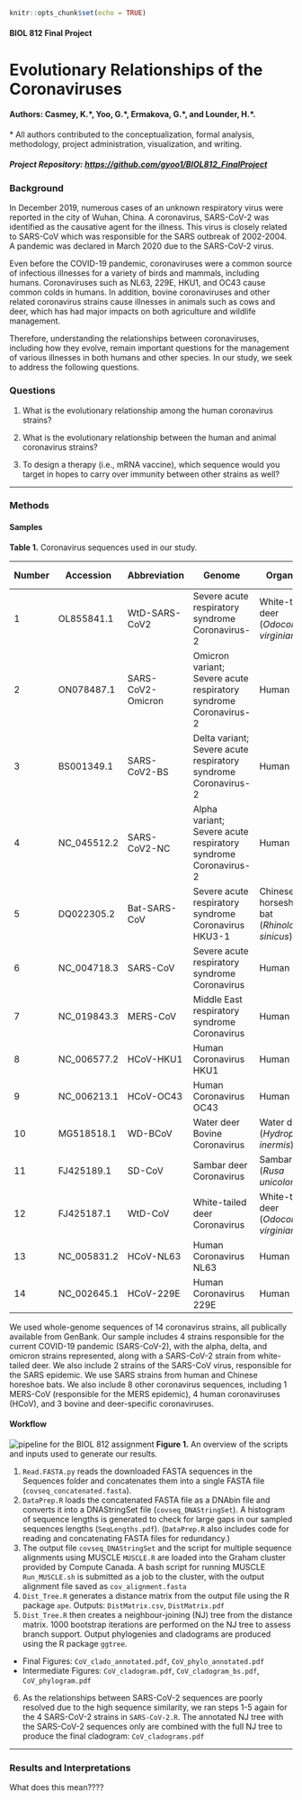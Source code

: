 ```r
knitr::opts_chunk$set(echo = TRUE)
```

#### BIOL 812 Final Project
# Evolutionary Relationships of the Coronaviruses

#### Authors: Casmey, K.\*\, Yoo, G.\*\, Ermakova, G.\*\, and Lounder, H.\*\.
\*\ All authors contributed to the conceptualization, formal analysis, methodology, project administration, visualization, and writing.

##### Project Repository: [https://github.com/gyoo1/BIOL812_FinalProject](https://github.com/gyoo1/BIOL812_FinalProject)

### Background 
In December 2019, numerous cases of an unknown respiratory virus were reported in the city of Wuhan, China. A coronavirus, SARS-CoV-2 was identified as the causative agent for the illness. This virus is closely related to SARS-CoV which was responsible for the SARS outbreak of 2002-2004. A pandemic was declared in March 2020 due to the SARS-CoV-2 virus. 

Even before the COVID-19 pandemic, coronaviruses were a common source of infectious illnesses for a variety of birds and mammals, including humans. Coronaviruses such as NL63, 229E, HKU1, and OC43 cause common colds in humans. In addition, bovine coronaviruses and other related coronavirus strains cause illnesses in animals such as cows and deer, which has had major impacts on both agriculture and wildlife management. 

Therefore, understanding the relationships between coronaviruses, including how they evolve, remain important questions for the management of various illnesses in both humans and other species. In our study, we seek to address the following questions. 

### Questions
1. What is the evolutionary relationship among the human coronavirus strains?

2. What is the evolutionary relationship between the human and animal coronavirus strains?

3. To design a therapy (i.e., mRNA vaccine), which sequence would you target in hopes to carry over immunity between other strains as well? 

***
### Methods
#### Samples

**Table 1.** Coronavirus sequences used in our study.

Number | Accession | Abbreviation | Genome | Organism | Length (bp)
------ | --------- | ------------ | ------ | -------- | -----------
1 | OL855841.1 | WtD-SARS-CoV2 | Severe acute respiratory syndrome Coronavirus-2 | White-tailed deer (*Odocoileus virginianus*) | 29831
2 | ON078487.1 | SARS-CoV2-Omicron | Omicron variant; Severe acute respiratory syndrome Coronavirus-2 | Human | 29698
3 | BS001349.1 | SARS-CoV2-BS | Delta variant; Severe acute respiratory syndrome Coronavirus-2 | Human | 29809
4 | NC_045512.2 | SARS-CoV2-NC | Alpha variant; Severe acute respiratory syndrome Coronavirus-2 | Human | 29903
5 | DQ022305.2 | Bat-SARS-CoV | Severe acute respiratory syndrome Coronavirus HKU3-1 | Chinese horseshoe bat (*Rhinolophus sinicus*) | 29728
6 | NC_004718.3 | SARS-CoV | Severe acute respiratory syndrome Coronavirus | Human | 29751
7 | NC_019843.3 | MERS-CoV | Middle East respiratory syndrome Coronavirus | Human | 30119
8 | NC_006577.2 | HCoV-HKU1 | Human Coronavirus HKU1 | Human | 29926
9 | NC_006213.1 | HCoV-OC43 | Human Coronavirus OC43 | Human | 30741
10 | MG518518.1 | WD-BCoV | Water deer Bovine Coronavirus | Water deer (*Hydropotes inermis*) | 31034
11 | FJ425189.1 | SD-CoV | Sambar deer Coronavirus | Sambar deer (*Rusa unicolor*) | 30997
12 | FJ425187.1 | WtD-CoV | White-tailed deer Coronavirus | White-tailed deer (*Odocoileus virginianus*) | 31020
13 | NC_005831.2 | HCoV-NL63 | Human Coronavirus NL63 | Human | 27553
14 | NC_002645.1 | HCoV-229E | Human Coronavirus 229E | Human | 27317

We used whole-genome sequences of 14 coronavirus strains, all publically available from GenBank. Our sample includes 4 strains responsible for the current COVID-19 pandemic (SARS-CoV-2), with the alpha, delta, and omicron strains represented, along with a SARS-CoV-2 strain from white-tailed deer. We also include 2 strains of the SARS-CoV virus, responsible for the SARS epidemic. We use SARS strains from human and Chinese horeshoe bats. We also include 8 other coronavirus sequences, including 1 MERS-CoV (responsible for the MERS epidemic), 4 human coronaviruses (HCoV), and 3 bovine and deer-specific coronaviruses.

#### Workflow
![pipeline for the BIOL 812 assignment](./Pipeline.png)
**Figure 1.** An overview of the scripts and inputs used to generate our results.

1. `Read.FASTA.py` reads the downloaded FASTA sequences in the Sequences folder and concatenates them into a single FASTA file (`covseq_concatenated.fasta`).
2. `DataPrep.R` loads the concatenated FASTA file as a DNAbin file and converts it into a DNAStringSet file (`covseq_DNAStringSet`). A histogram of sequence lengths is generated to check for large gaps in our sampled sequences lengths (`SeqLengths.pdf`). (`DataPrep.R` also includes code for reading and concatenating FASTA files for redundancy.)
3. The output file `covseq_DNAStringSet` and the script for multiple sequence alignments using MUSCLE `MUSCLE.R` are loaded into the Graham cluster provided by Compute Canada. A bash script for running MUSCLE `Run_MUSCLE.sh` is submitted as a job to the cluster, with the output alignment file saved as `cov_alignment.fasta`
4. `Dist_Tree.R` generates a distance matrix from the output file using the R package `ape`. Outputs: `DistMatrix.csv`, `DistMatrix.pdf`
5. `Dist_Tree.R` then creates a neighbour-joining (NJ) tree from the distance matrix. 1000 bootstrap iterations are performed on the NJ tree to assess branch support. Output phylogenies and cladograms are produced using the R package `ggtree`. 
* Final Figures: `CoV_clado_annotated.pdf`, `CoV_phylo_annotated.pdf`
* Intermediate Figures: `CoV_cladogram.pdf`, `CoV_cladogram_bs.pdf`, `CoV_phylogram.pdf`
6. As the relationships between SARS-CoV-2 sequences are poorly resolved due to the high sequence similarity, we ran steps 1-5 again for the 4 SARS-CoV-2 strains in `SARS-CoV-2.R`. The annotated NJ tree with the SARS-CoV-2 sequences only are combined with the full NJ tree to produce the final cladogram: `CoV_cladograms.pdf`

***
### Results and Interpretations
What does this mean????

